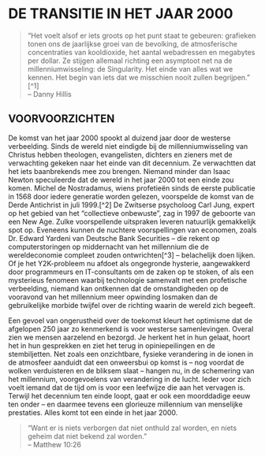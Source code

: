 # DE TRANSITIE IN HET JAAR 2000

> “Het voelt alsof er iets groots op het punt staat te gebeuren: grafieken tonen ons de jaarlijkse groei van de bevolking, de atmosferische concentraties van kooldioxide, het aantal webadressen en megabytes per dollar. Ze stijgen allemaal richting een asymptoot net na de millenniumwisseling: de Singularity. Het einde van alles wat we kennen. Het begin van iets dat we misschien nooit zullen begrijpen.” [^1]  
> – Danny Hillis

## VOORVOORZICHTEN

De komst van het jaar 2000 spookt al duizend jaar door de westerse verbeelding. Sinds de wereld niet eindigde bij de millenniumwisseling van Christus hebben theologen, evangelisten, dichters en zieners met de verwachting gekeken naar het einde van dit decennium. Ze verwachtten dat het iets baanbrekends mee zou brengen. Niemand minder dan Isaac Newton speculeerde dat de wereld in het jaar 2000 tot een einde zou komen. Michel de Nostradamus, wiens profetieën sinds de eerste publicatie in 1568 door iedere generatie worden gelezen, voorspelde de komst van de Derde Antichrist in juli 1999.[^2] De Zwitserse psycholoog Carl Jung, expert op het gebied van het “collectieve onbewuste”, zag in 1997 de geboorte van een New Age. Zulke voorspellende uitspraken leveren natuurlijk gemakkelijk spot op. Eveneens kunnen de nuchtere voorspellingen van economen, zoals Dr. Edward Yardeni van Deutsche Bank Securities – die rekent op computerstoringen op middernacht van het millennium die de wereldeconomie compleet zouden ontwrichten[^3] – belachelijk doen lijken. Of je het Y2K-probleem nu afdoet als ongegronde hysterie, aangewakkerd door programmeurs en IT-consultants om de zaken op te stoken, of als een mysterieus fenomeen waarbij technologie samenvalt met een profetische verbeelding, niemand kan ontkennen dat de omstandigheden op de vooravond van het millennium meer opwinding losmaken dan de gebruikelijke morbide twijfel over de richting waarin de wereld zich begeeft.

Een gevoel van ongerustheid over de toekomst kleurt het optimisme dat de afgelopen 250 jaar zo kenmerkend is voor westerse samenlevingen. Overal zien we mensen aarzelend en bezorgd. Je herkent het in hun gelaat, hoort het in hun gesprekken en ziet het terug in opiniepeilingen en de stembiljetten. Net zoals een onzichtbare, fysieke verandering in de ionen in de atmosfeer aanduidt dat een onweersbui op komst is – nog voordat de wolken verduisteren en de bliksem slaat – hangen nu, in de schemering van het millennium, voorgevoelens van verandering in de lucht. Ieder voor zich voelt iemand dat de tijd om is voor een leefwijze die aan het vervagen is. Terwijl het decennium ten einde loopt, gaat er ook een moorddadige eeuw ten onder – en daarmee tevens een glorieuze millennium van menselijke prestaties. Alles komt tot een einde in het jaar 2000.

> “Want er is niets verborgen dat niet onthuld zal worden, en niets geheim dat niet bekend zal worden.”  
> – Matthew 10:26